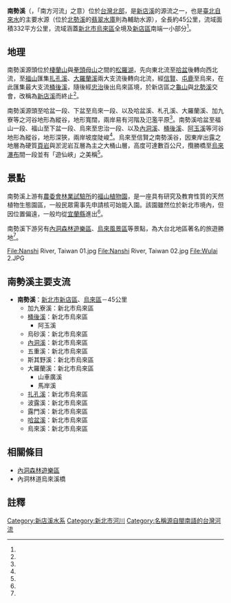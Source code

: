 {{Otheruses|南勢溪 (消歧義)|subject=位於[[台灣|台灣]]北部[[新店溪|新店溪]]的支流|other=同名或類似名的其它條目描述}}
{{Infobox river
| river_name = 南勢溪
| image_name = 流經直潭的南勢溪.jpg 
| image_size = 300px
| caption    = 流經[[直潭|直潭]]的南勢溪 
| origin     = [[松羅湖|松羅湖]]
| mouth      = [[龜山_(新北市)|龜山]]
| progression = [[新店溪|新店溪]]
| country = {{ROC-TW}}
| location  = [[新北市|新北市]][[新店區|新店區]]、[[烏來區|烏來區]]
| length    = {{convert|45|km|0}}
| elevation = {{convert|1300|m|0}}
| mouth_elevation = {{convert|62|m|0}}
| discharge = 1165.88×106 m3 <ref>{{cite book|author=陳彥璋|title=新店溪青潭堰上游水文監測計畫（100年） |year=民國100年12月 |publisher=經濟部水利署臺北水源特定區管理局|location=臺北 |pages= |isbn=9789860305814 }}</ref>
| watershed = {{convert|332|km2|0}}
}}
'''南勢溪'''（{{lang-nan-tw|Lâm-sì-khe}}，「南方河流」之意）位於[[台灣北部|台灣北部]]，是[[新店溪|新店溪]]的源流之一，也是[[臺北|臺北]][[自來水|自來水]]的主要水源（位於[[北勢溪_(新北市)|北勢溪]]的[[翡翠水庫|翡翠水庫]]則為輔助水源），全長約45公里，流域面積332平方公里，流域涵蓋[[新北市|新北市]][[烏來區|烏來區]]全境及[[新店區|新店區]]南端一小部分<ref name="水利署知識服務網"/>。

== 地理 ==
南勢溪源頭位於[[棲蘭山|棲蘭山]]與[[拳頭母山|拳頭母山]]之間的[[松羅湖|松羅湖]]，先向東北流至[[哈盆|哈盆]]後轉向西北流，至[[福山|福山]]匯集[[扎孔溪|扎孔溪]]、[[大羅蘭溪|大羅蘭溪]]兩大支流後轉向北流，經[[信賢|信賢]]、[[屯鹿|屯鹿]]至烏來，在此匯集最大支流[[桶後溪|桶後溪]]，隨後經[[忠治|忠治]]後出烏來區境，於新店區之[[龜山_(新北市)|龜山]]與[[北勢溪_(新北市)|北勢溪]]交會，改稱為[[新店溪|新店溪]]而終止<ref name="水利署知識服務網"/>。

南勢溪源頭至哈盆一段、下盆至烏來一段、以及哈盆溪、札孔溪、大羅蘭溪、加九寮等之河谷地形為縱谷，地形寬闊，兩岸易有河階及氾濫平原<ref name="烏來區公所"/>。南勢溪哈盆至福山一段、福山至下盆一段、烏來至忠治一段、以及[[內洞溪|內洞溪]]、[[桶後溪|桶後溪]]、[[阿玉溪|阿玉溪]]等河谷地形為縱谷，地形深狹，兩岸坡度陡峻<ref name="烏來區公所"/>。烏來至信賢之南勢溪谷，因東岸出露之地層為硬質[[頁岩|頁岩]]與淤泥岩互層為主之大桶山層，高度可達數百公尺，攬勝橋至[[烏來瀑布|烏來瀑布]]間一段並有「遊仙峽」之美稱<ref name="烏來區公所"/>。

== 景點 ==
南勢溪上游有[[農委會|農委會]][[林業試驗所|林業試驗所]]的[[福山植物園|福山植物園]]，是一座具有研究及教育性質的天然植物生態園區，一般民眾需事先申請核可始能入園。該園雖然位於新北市境內，但因位置偏遠，一般均從[[宜蘭縣|宜蘭縣]]進出<ref name="水利署知識服務網"/>。

南勢溪下游另有[[內洞森林遊樂區|內洞森林遊樂區]]、[[烏來風景區|烏來風景區]]等景點，為大台北地區著名的旅遊勝地<ref name="水利署知識服務網"/>。

<gallery>
File:Nanshi River, Taiwan 01.jpg
File:Nanshi River, Taiwan 02.jpg
File:Wulai 2.JPG
</gallery>

==南勢溪主要支流==
*'''南勢溪'''：[[新北市|新北市]][[新店區|新店區]]、[[烏來區|烏來區]]－45公里
**加九寮溪：新北市烏來區
**[[桶後溪|桶後溪]]：新北市烏來區
***阿玉溪
**烏砂溪：新北市烏來區
**[[內洞溪|內洞溪]]：新北市烏來區
**五重溪：新北市烏來區
**斯其野溪：新北市烏來區
**大羅蘭溪：新北市烏來區
***山車廣溪
***馬岸溪
**[[扎孔溪|扎孔溪]]：新北市烏來區
**波露溪：新北市烏來區
**露門溪：新北市烏來區
**[[哈盆溪|哈盆溪]]：新北市烏來區
**烏來溪：新北市烏來區

==相關條目==
*[[內洞森林遊樂區|內洞森林遊樂區]]
*內洞林道烏來溪橋

== 註釋 ==
{{Reflist| refs=

<ref name="水利署知識服務網">{{cite web|language=zh-tw|url=http://www.e-river.tw/System/RiverNoun/DealData.aspx?s=0F3A0E195527429C&sm=DE626086900C41FAt|title=南勢溪|author=|publisher=經濟部水利署知識服務網|date=|accessdate=2015-08-11|deadurl=yes|archiveurl=https://web.archive.org/web/20150923232100/http://www.e-river.tw/System/RiverNoun/DealData.aspx?s=0F3A0E195527429C&sm=DE626086900C41FAt|archivedate=2015-09-23}}</ref>

<ref name="烏來區公所">{{cite web|language=zh-tw|url=http://www.wulai.ntpc.gov.tw/_file/2026/SG/41999/D.html|title=地理環境簡介|author=|publisher=烏來區公所|date=|accessdate=2015-08-11}}{{dead link|date=2017年11月 |bot=InternetArchiveBot |fix-attempted=yes }}</ref>
}}

{{commons category|Nanshi River}}

{{台灣河流}}
{{淡水河}}

[[Category:新店溪水系|Category:新店溪水系]]
[[Category:新北市河川|Category:新北市河川]]
[[Category:名稱源自閩南語的台灣河流|Category:名稱源自閩南語的台灣河流]]